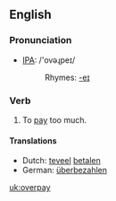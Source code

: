 ==English==
=== Pronunciation ===
*[[w:IPA|IPA]]: /'ovəɻpeɪ/
*:Rhymes: [[Rhymes:English:-eɪ|-eɪ]]

=== Verb ===
{{en-verb|overpays|overpaying|overpaid}}
# To [[pay]] too much.

==== Translations ====
*Dutch: [[teveel]] [[betalen]]
*German: [[überbezahlen]]

[[uk:overpay]]